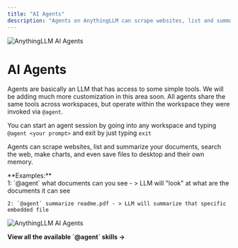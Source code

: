 ```yaml
---
title: "AI Agents"
description: "Agents on AnythingLLM can scrape websites, list and summarize your documents, search the web, make charts, and even save files to desktop and their own memory."
---
```



<Image
  src="/images/features/ai-agents/header-image.png" 
  height={1080} 
  width={1920} 
  quality={100}
  alt="AnythingLLM AI Agents"
/>

# AI Agents

Agents are basically an LLM that has access to some simple tools. We will be adding much more customization in this area soon. All agents share the same tools across workspaces, but operate within the workspace they were invoked via `@agent`.

You can start an agent session by going into any workspace and typing `@agent <your prompt>` and exit by just typing `exit`

Agents can scrape websites, list and summarize your documents, search the web, make charts, and even save files to desktop and their own memory.

<Callout type="info" emoji="💡">
  **Examples:** <br />
    1: `@agent` what documents can you see - > LLM will "look" at what are the documents it can see

    2: `@agent` summarize readme.pdf - > LLM will summarize that specific embedded file
</Callout>

<Image
  src="/images/features/ai-agents/ai-agent.png" 
  height={1080} 
  width={1920} 
  quality={100}
  alt="AnythingLLM AI Agents"
/>

<div className='center-cta mt-20'>
  <Link href='/agent/usage'><b>View all the available `@agent` skills &rarr;</b></Link>
</div>